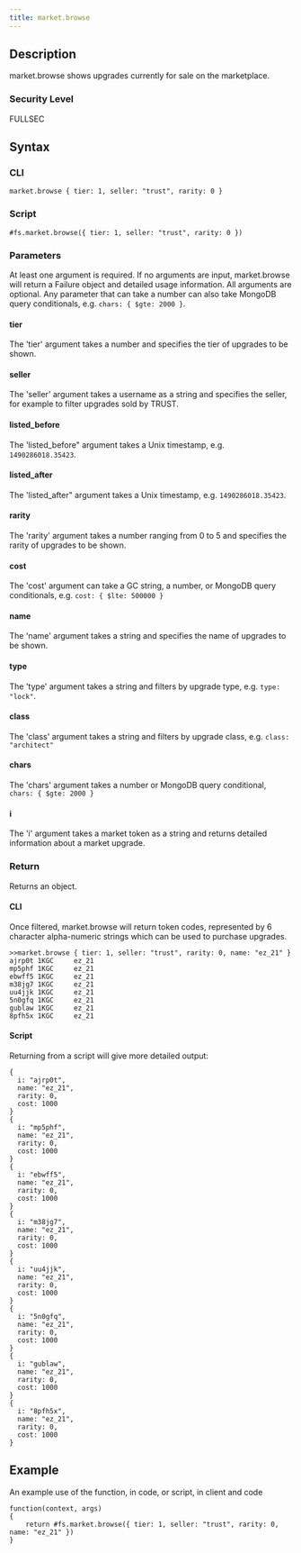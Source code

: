 ```yaml
---
title: market.browse
---
```


## Description

market.browse shows upgrades currently for sale on the marketplace.

### Security Level

FULLSEC

## Syntax

### CLI

```
market.browse { tier: 1, seller: "trust", rarity: 0 }
```

### Script

```
#fs.market.browse({ tier: 1, seller: "trust", rarity: 0 })
```

### Parameters

At least one argument is required. If no arguments are input, market.browse will return a Failure object and detailed usage information. All arguments are optional. Any parameter that can take a number can also take MongoDB query conditionals, e.g. `chars: { $gte: 2000 }`.

#### tier

The 'tier' argument takes a number and specifies the tier of upgrades to be shown.

#### seller

The 'seller' argument takes a username as a string and specifies the seller, for example to filter upgrades sold by TRUST.

#### listed_before

The 'listed_before" argument takes a Unix timestamp, e.g. `1490286018.35423`.

#### listed_after

The 'listed_after" argument takes a Unix timestamp, e.g. `1490286018.35423`.

#### rarity

The 'rarity' argument takes a number ranging from 0 to 5 and specifies the rarity of upgrades to be shown.

#### cost

The 'cost' argument can take a GC string, a number, or MongoDB query conditionals, e.g. `cost: { $lte: 500000 }`

#### name

The 'name' argument takes a string and specifies the name of upgrades to be shown.

#### type

The 'type' argument takes a string and filters by upgrade type, e.g. `type: "lock"`.

#### class

The 'class' argument takes a string and filters by upgrade class, e.g. `class: "architect"`

#### chars

The 'chars' argument takes a number or MongoDB query conditional, `chars: { $gte: 2000 }`

#### i

The 'i' argument takes a market token as a string and returns detailed information about a market upgrade.

### Return

Returns an object.

#### CLI

Once filtered, market.browse will return token codes, represented by 6 character alpha-numeric strings which can be used to purchase upgrades.

```
>>market.browse { tier: 1, seller: "trust", rarity: 0, name: "ez_21" }
ajrp0t 1KGC     ez_21
mp5phf 1KGC     ez_21
ebwff5 1KGC     ez_21
m38jg7 1KGC     ez_21
uu4jjk 1KGC     ez_21
5n0gfq 1KGC     ez_21
gublaw 1KGC     ez_21
8pfh5x 1KGC     ez_21
```

#### Script

Returning from a script will give more detailed output:

```
{
  i: "ajrp0t",
  name: "ez_21",
  rarity: 0,
  cost: 1000
}
{
  i: "mp5phf",
  name: "ez_21",
  rarity: 0,
  cost: 1000
}
{
  i: "ebwff5",
  name: "ez_21",
  rarity: 0,
  cost: 1000
}
{
  i: "m38jg7",
  name: "ez_21",
  rarity: 0,
  cost: 1000
}
{
  i: "uu4jjk",
  name: "ez_21",
  rarity: 0,
  cost: 1000
}
{
  i: "5n0gfq",
  name: "ez_21",
  rarity: 0,
  cost: 1000
}
{
  i: "gublaw",
  name: "ez_21",
  rarity: 0,
  cost: 1000
}
{
  i: "8pfh5x",
  name: "ez_21",
  rarity: 0,
  cost: 1000
}
```

## Example

An example use of the function, in code, or script, in client and code

```
function(context, args)
{
	return #fs.market.browse({ tier: 1, seller: "trust", rarity: 0, name: "ez_21" })
}
```

